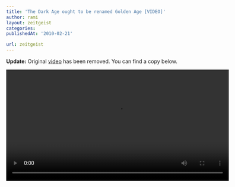 ```yaml
---
title: 'The Dark Age ought to be renamed Golden Age [VIDEO]'
author: rami
layout: zeitgeist
categories:
publishedAt: '2010-02-21'

url: zeitgeist
---
```


__Update:__ Original [video](http://www.youtube.com/watch?v=KRkO3hgHRP4) has been removed. You can find a copy below.


<video controls width="600">
    <source src="/assets/videos/content/zeitgeist/the-dark-ages-ought-to-be-renamed-golden-age.mp4"
            type="video/mp4"/>
    Sorry, your browser doesn't support embedded videos.
</video>

